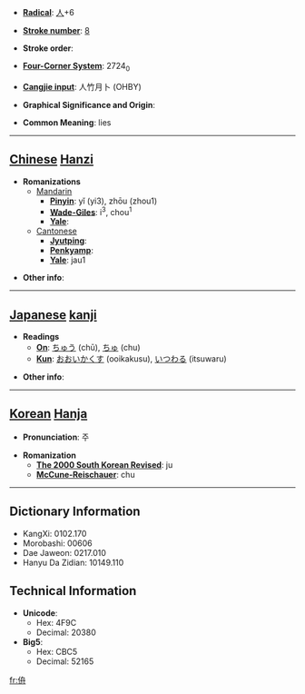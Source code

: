 * '''[[Wiktionary:Chinese radical index| Radical]]''': [[Wiktionary:Chinese radical index 人|人]]+6

* '''[[Wiktionary:Chinese total strokes index|Stroke number]]''': [[Wiktionary:Chinese total strokes index 8|8]]

* '''Stroke order''': 

* '''[[Wiktionary:Chinese four corner index|Four-Corner System]]''': 2724<sub>0</sub>

* '''[[Wiktionary:Chinese Cangjie index|Cangjie input]]''': 人竹月卜 (OHBY)

* '''Graphical Significance and Origin''': 

* '''Common Meaning''': lies

----

== [[Chinese]] [[Hanzi]] ==

* '''Romanizations'''
** [[Mandarin]]
*** '''[[Pinyin]]''': yǐ (yi3), zhōu (zhou1)
*** '''[[Wade-Giles]]''': i<sup>3</sup>, chou<sup>1</sup>
*** '''[[Yale]]''': 
**[[Cantonese]]
***'''[[Jyutping]]''':
***'''[[Penkyamp]]''': 
***'''[[Yale]]''': jau1

* '''Other info''': 

----

== [[Japanese]] [[kanji]] ==

* '''Readings'''
** '''[[On]]''': [[ちゅう]] (chū), [[ちゅ]] (chu)
** '''[[Kun]]''': [[おおいかくす]] (ooikakusu), [[いつわる]] (itsuwaru)

* '''Other info''':  

----

== [[Korean]] [[Hanja]] ==

* '''Pronunciation''': 주

* '''Romanization'''
** '''[[The 2000 South Korean Revised Romanization|The 2000 South Korean Revised]]''': ju
** '''[[McCune-Reischauer]]''': chu

----

== Dictionary Information ==

* KangXi: 0102.170
* Morobashi: 00606
* Dae Jaweon: 0217.010
* Hanyu Da Zidian: 10149.110

== Technical Information ==

* '''Unicode''':
** Hex: 4F9C
** Decimal: 20380
* '''Big5''':
** Hex: CBC5
** Decimal: 52165

[[fr:侜]]